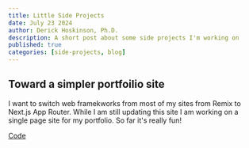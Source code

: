 ```yaml
---
title: Little Side Projects
date: July 23 2024
author: Derick Hoskinson, Ph.D.
description: A short post about some side projects I'm working on
published: true
categories: [side-projects, blog]
---
```


## Toward a simpler portfoilio site

I want to switch web framekworks from most of my sites from Remix to Next.js App Router.  While I am still updating this site I am working on a single page site for my portfolio. So far it's really fun!

[Code](https://github.com/Derick80/dhdotcomnext)
